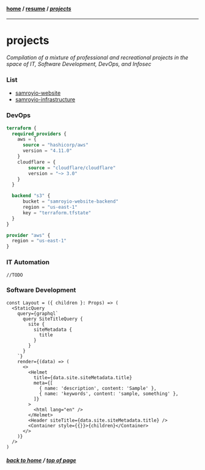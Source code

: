 #### [home](#) / [resume](/resume) / [*projects*](/projects)
---
# projects

_Compilation of a mixture of professional and recreational projects in the space of IT, Software Development, DevOps, and Infosec_

### List

- [samroyio-website](https://github.com/samroy92/samroyio-website)
- [samroyio-infrastructure](https://github.com/samroy92/samroyio-infrastructure)

### DevOps

``` terraform
terraform {
  required_providers {
    aws = {
      source = "hashicorp/aws"
      version = "4.11.0"
    }
    cloudflare = {
        source = "cloudflare/cloudflare"
        version = "~> 3.0"
    }
  }

  backend "s3" {
      bucket = "samroyio-website-backend"
      region = "us-east-1"
      key = "terraform.tfstate"
  }
}

provider "aws" {
  region = "us-east-1"
}
```

### IT Automation
```
//TODO
```

### Software Development
```
const Layout = ({ children }: Props) => (
  <StaticQuery
    query={graphql`
      query SiteTitleQuery {
        site {
          siteMetadata {
            title
          }
        }
      }
    `}
    render={(data) => (
      <>
        <Helmet
          title={data.site.siteMetadata.title}
          meta={[
            { name: 'description', content: 'Sample' },
            { name: 'keywords', content: 'sample, something' },
          ]}
        >
          <html lang="en" />
        </Helmet>
        <Header siteTitle={data.site.siteMetadata.title} />
        <Container style={{}}>{children}</Container>
      </>
    )}
  />
)
```

##### [back to home](/) / [top of page](#top) 